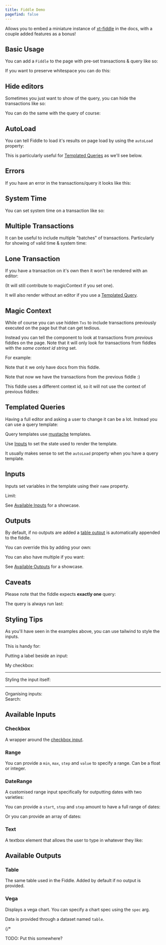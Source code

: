 ```yaml
---
title: Fiddle Demo
pagefind: false
---
```



Allows you to embed a miniature instance of [xt-fiddle](https://fiddle.xtdb.com) in the docs, with a couple added features as a bonus!

## Basic Usage

You can add a `Fiddle` to the page with pre-set transactions & query like so:

<Fiddle>
  <Txs txs="INSERT INTO docs (xt$id, foo) VALUES (1, 'one');" />
  <Query q="SELECT * FROM docs" />
</Fiddle>

If you want to preserve whitespace you can do this:

<Fiddle>
  <Txs txs="INSERT INTO docs (xt$id, foo) VALUES (1, 'one');" />
  <Query q={
`SELECT xt$id, foo
  FROM docs
-- You can also put comments :)`}
/>
</Fiddle>

## Hide editors

Sometimes you just want to show of the query, you can hide the transactions like so:

<Fiddle>
  <Txs hidden={true}
       txs="INSERT INTO docs (xt$id, foo) VALUES (1, 'one');" />
  <Query q="SELECT * FROM docs" />
</Fiddle>


You can do the same with the query of course:

<Fiddle>
  <Txs txs="INSERT INTO docs (xt$id, foo) VALUES (1, 'one');" />
  <Query hidden={true} q="SELECT * FROM docs"/>
</Fiddle>

## AutoLoad

You can tell Fiddle to load it's results on page load by using the `autoLoad` property:

<Fiddle autoLoad>
  <Txs txs="INSERT INTO docs (xt$id, foo) VALUES (1, 'one');" />
  <Query q="SELECT * FROM docs"/>
</Fiddle>

This is particularly useful for [Templated Queries](#templated-queries) as we'll see below.

## Errors

If you have an error in the transactions/query it looks like this:

<Fiddle autoLoad>
  <Txs txs="INSERT INTO docs (xt$id, foo) VALUES (1, 'one');" />
  <Query q="SELECT * FOM docs" />
</Fiddle>

## System Time

You can set system time on a transaction like so:

<Fiddle>
  <Txs systemTime="2020-01-01"
       txs="INSERT INTO docs (xt$id, name) VALUES (1, 'one');" />
  <Query q="SELECT * FROM xt.txs" />
</Fiddle>

## Multiple Transactions

It can be useful to include multiple "batches" of transactions.
Particularly for showing of valid time & system time:

<Fiddle>
  <Txs systemTime="2020-01-01"
       txs="INSERT INTO docs (xt$id, name) VALUES (1, 'one');" />
  <Txs systemTime="2020-01-02"
       txs="INSERT INTO docs (xt$id, name) VALUES (1, 'two');" />
  <Query q={
`SELECT xt$id, name, xt$system_from
  FROM docs FOR ALL VALID_TIME
  ORDER BY xt$id, xt$system_from`} />
</Fiddle>

## Lone Transaction

If you have a transaction on it's own then it won't be rendered with an editor:

<Fiddle>
  <Txs txs="INSERT INTO docs
            (xt$id, name)
            VALUES
            (1, 'one');" />
</Fiddle>

(It will still contribute to magicContext if you set one).

It will also render without an editor if you use a [Templated Query](#templated-queries).

## Magic Context

While of course you can use hidden `Txs` to include transactions previously executed on the page but that can get tedious.

Instead you can tell the component to look at transactions from *previous* fiddles on the page.
Note that it will only look for transactions from fiddles with the *same context id string* set.

For example:

<Fiddle magicContext="my-context">
  <Txs systemTime="2020-01-01"
       txs="INSERT INTO docs (xt$id, name) VALUES (1, 'one');" />
  <Query q="SELECT * FROM docs" />
</Fiddle>

Note that it we only have docs from this fiddle.

<Fiddle magicContext="my-context">
  <Txs systemTime="2020-01-02"
       txs="
    INSERT INTO docs (xt$id, name) VALUES (1, 'two');
    INSERT INTO docs (xt$id, name) VALUES (2, 'three');" />
  <Query q={
`SELECT xt$id, name, xt$system_from
  FROM docs FOR ALL VALID_TIME
  ORDER BY xt$id, xt$system_from`} />
</Fiddle>

Note that now we have the transactions from the previous fiddle :)

This fiddle uses a different context id, so it will not use the context of previous fiddles:

<Fiddle magicContext="different-context">
  <Txs systemTime="2020-01-02"
       txs="
    INSERT INTO docs (xt$id, name) VALUES (1, 'two');
    INSERT INTO docs (xt$id, name) VALUES (2, 'three');" />
  <Query q={
`SELECT xt$id, name, xt$system_from
  FROM docs FOR ALL VALID_TIME
  ORDER BY xt$id, xt$system_from`} />
</Fiddle>


## Templated Queries

Having a full editor and asking a user to change it can be a lot. Instead you can use a query template:


<Fiddle autoLoad magicContext="orders">
  <Txs txs="INSERT INTO orders
            (xt$id, name, count, xt$valid_from)
            VALUES
            (1, 'Bike',        4, DATE '2024-01-01'),
            (2, 'Ice Cream',   3, DATE '2024-01-02'),
            (3, 'Tennis Ball', 5, DATE '2024-01-03'),
            (4, 'Toy Gun',     2, DATE '2024-01-04'),
            (5, 'Blocks',      1, DATE '2024-01-05')" />
  <QueryTemplate q="SELECT *
                    FROM orders
                    LIMIT {{limit}}" />
  <Range name="limit" min={0} max={5} step={1} value={3} />
</Fiddle>

Query templates use [mustache](https://mustache.github.io/) templates.

Use [Inputs](#inputs) to set the state used to render the template.

It usually makes sense to set the `autoLoad` property when you have a query template.

## Inputs

Inputs set variables in the template using their `name` property.

<Fiddle autoLoad magicContext="orders">
  <QueryTemplate q="SELECT *
                    FROM orders
                    {{#enabled}}
                    LIMIT {{limit}}
                    {{/enabled}}" />
  <div class="flex flex-row gap-2">
    Limit:
    <Checkbox name="enabled" checked />
    <Range name="limit" min={0} max={5} step={1} value={3} />
  </div>
</Fiddle>

See [Available Inputs](#available-inputs) for a showcase.


## Outputs

By default, if no outputs are added a [table output](#table-output) is automatically appended to the fiddle.

You can override this by adding your own:

<Fiddle autoLoad magicContext="orders">
  <QueryTemplate q="SELECT *
                    FROM orders
                    WHERE count > {{count}}
                    ORDER BY xt$id" />
  <Range name="count" min={0} max={6} step={2} value={0} />
  <OutputVega spec={{
    $schema: 'https://vega.github.io/schema/vega-lite/v5.json',
    data: { name: "table" },
    mark: "bar",
    encoding: {
      x: { field: 'xt$id', type: 'ordinal' },
      y: { field: 'count', type: 'quantitative' }
    }
  }} />
</Fiddle>

You can also have multiple if you want:

<Fiddle autoLoad magicContext="orders">
  <QueryTemplate q="SELECT *
                    FROM orders
                    WHERE count > {{count}}
                    ORDER BY xt$id" />
  <Range name="count" min={0} max={6} step={2} value={0} />
  <div class="grid grid-cols-2 gap-1">
    <OutputVega spec={{
      $schema: 'https://vega.github.io/schema/vega-lite/v5.json',
      data: { name: "table" },
      mark: "bar",
      encoding: {
        x: { field: 'xt$id', type: 'ordinal' },
        y: { field: 'count', type: 'quantitative' }
      }
    }} />
    <OutputTable />
  </div>
</Fiddle>

See [Available Outputs](#available-outputs) for a showcase.

## Caveats

Please note that the fiddle expects **exactly one** query:

<Fiddle>
  <Txs txs="INSERT INTO docs (xt$id, name) VALUES (1, 'one')" />
  <Query q="SELECT * FROM docs" />
  <Txs txs="INSERT INTO docs (xt$id, name) VALUES (2, 'two')" />
  <Query q="this won't be run" />
</Fiddle>

The query is always run last:

<Fiddle>
  <Query q="SELECT * FROM docs" />
  <Txs txs="INSERT INTO docs (xt$id, name) VALUES (1, 'one')" />
</Fiddle>

## Styling Tips

As you'll have seen in the examples above, you can use tailwind to style the inputs.

This is handy for:


<Fiddle autoLoad magicContext="orders">
  <QueryTemplate q="SELECT *
                    FROM orders
                    WHERE {{#true}}true{{/true}}{{^true}}false{{/true}} {{#enableSearch}}AND name LIKE '%{{search}}%'{{/enableSearch}}
                    LIMIT {{limit}}" />

  Putting a label beside an input:
  <div class="flex flex-row gap-2 items-center">
    My checkbox:
    <Checkbox name="true" checked />
  </div>

  <hr class="border-b border-gray-300 dark:border-gray-600" />

  Styling the input itself:
  <Range class="w-full" name="limit" min="0" max="5" value="3" />

  <hr class="border-b border-gray-300 dark:border-gray-600" />
  Organising inputs:
  <div class="flex flex-row gap-2 items-center">
    Search:
    <Checkbox name="enableSearch" checked />
    <Text name="search" />
  </div>
</Fiddle>

## Available Inputs

### Checkbox

A wrapper around the [checkbox input](https://developer.mozilla.org/en-US/docs/Web/HTML/Element/input/checkbox).


<Fiddle autoLoad magicContext="orders">
  <QueryTemplate q="SELECT *
                    FROM orders
                    -- Watch as the below changes:
                    {{#useWhere}}
                    WHERE count < 3
                    {{/useWhere}}
                    ORDER BY xt$id" />
  <Checkbox name="useWhere" checked />
</Fiddle>

### Range

You can provide a `min`, `max`, `step` and `value` to specify a range.
Can be a float or integer.

<Fiddle autoLoad magicContext="orders">
  <QueryTemplate q="SELECT *
                    FROM orders
                    WHERE count > {{count}}
                    ORDER BY xt$id" />
  <Range name="count" min={0} max={6} step={2} />
</Fiddle>

### DateRange


A customised range input specifically for outputting dates with two varieties:

You can provide a `start`, `stop` and `step` amount to have a full range of dates:

<Fiddle autoLoad magicContext="orders">
  <QueryTemplate q="SELECT xt$id, count, name, xt$valid_from
                    FROM orders FOR VALID_TIME AS OF {{validTime}}
                    ORDER BY xt$id" />
  <DateRange name="validTime" start="2024-01-01" stop="2024-01-05" step="1 day" value="2024-01-04" />
</Fiddle>

Or you can provide an array of dates:

<Fiddle autoLoad magicContext="orders">
  <QueryTemplate q="SELECT xt$id, count, name, xt$valid_from
                    FROM orders FOR VALID_TIME AS OF {{validTime}}
                    ORDER BY xt$id" />
  <DateRange name="validTime" dates={["2024-01-01","2024-01-02","2024-01-05"]} value="2024-01-05" />
</Fiddle>

### Text

A textbox element that allows the user to type in whatever they like:

<Fiddle autoLoad magicContext="orders">
  <QueryTemplate q="SELECT *
                    FROM orders
                    WHERE name LIKE '%{{name}}%'
                    ORDER BY xt$id" />
  <Text name="name" value="Toy" />
</Fiddle>


## Available Outputs

### Table


The same table used in the Fiddle. Added by default if no output is provided.

<Fiddle autoLoad magicContext="orders">
  <QueryTemplate q="SELECT *
                    FROM orders
                    WHERE count > {{count}}
                    ORDER BY xt$id" />
  <Range name="count" min={0} max={6} step={2} />
  <OutputTable />
</Fiddle>

### Vega


Displays a vega chart. You can specify a chart spec using the `spec` arg.

Data is provided through a dataset named `table`.

<Fiddle autoLoad magicContext="orders">
  <QueryTemplate q="SELECT *
                    FROM orders
                    WHERE count > {{count}}
                    ORDER BY xt$id" />
  <Range name="count" min={0} max={6} step={2} value={0} />
  <OutputVega spec={{
    $schema: 'https://vega.github.io/schema/vega-lite/v5.json',
    data: { name: "table" },
    mark: "bar",
    encoding: {
      x: { field: 'xt$id', type: 'ordinal' },
      y: { field: 'count', type: 'quantitative' }
    }
  }} />
</Fiddle>

{/*

TODO: Put this somewhere?

<Fiddle autoLoad>
  <Txs hidden txs={`
INSERT INTO customer (xt$id, address, preference, xt$valid_from, xt$valid_to)
VALUES
-- Customer 1
(1, 'address 1', 'preference 1', DATE '2024-01-01', DATE '2024-01-05'),
(1, 'address 2', 'preference 1', DATE '2024-01-05', DATE '2024-03-10'),
(1, 'address 2', 'preference 2', DATE '2024-03-10', DATE '2024-06-15'),
(1, 'address 2', 'preference 3', DATE '2024-06-15', NULL),

-- Customer 2
(2, 'address 1', 'preference 1', DATE '2024-02-02', DATE '2024-05-12'),
(2, 'address 1', 'preference 2', DATE '2024-05-12', NULL),

-- Customer 3
(3, 'address 1', 'preference 1', DATE '2024-01-02', DATE '2024-04-12'),
(3, 'address 2', 'preference 1', DATE '2024-04-12', DATE '2024-08-12'),

-- Customer 4
(4, 'address 1', 'preference 1', DATE '2024-06-05', DATE '2024-08-05'),
(4, 'address 2', 'preference 2', DATE '2024-08-05', DATE '2024-10-07'),
(4, 'address 1', 'preference 2', DATE '2024-10-07', NULL)`} />
  <div class="flex flex-row gap-2 items-center">
    <div class="flex flex-row gap-2 items-center">
      from:
      <DateRange name="from" start="2024-01-01" stop="2025-01-01" step="1 month" value="2024-01-01" />
    </div>
    <div class="flex flex-row gap-2 items-center">
      to:
      <DateRange name="to" start="2024-01-01" stop="2025-01-01" step="1 month" value="2025-01-01" />
    </div>
  </div>
  <QueryTemplate q={`
SELECT CAST(customer.xt$id AS INTEGER) AS id,
   customer.address,
   customer.preference,
   customer.xt$valid_from AS valid_from,
   customer.xt$valid_to AS valid_to
FROM customer FOR VALID_TIME FROM {{from}} TO {{to}}
ORDER BY CAST (customer.xt$id AS INTEGER), customer.xt$valid_from`} />

  <OutputVega spec={{
    data: { name: "table" },
    transform: [
    ],
    vconcat: [
      {
        width: 600,
        title: "Customers transaction history",
        encoding: {
          x: {
            field: "valid_from",
            type: "temporal",
            title: "valid time",
            scale: { domain: { param: "brush" } }
          },
          y: {
            field: "id",
            type: "ordinal"
          }
        },
        layer: [
          {
            description: "tx-timeline",
            mark: {
              type: "line",
              point: false
            },
            encoding: { detail: { field: "id" } }
          },
          {
            description: "Timeline outline",
            mark: {
              type: "point",
              filled: false,
              size: 125
            }
          },
          {
            description: "Timeline points",
            mark: {
              type: "point",
              filled: true,
              opacity: 1.0,
              size: 75
            },
            encoding: {
              tooltip: [
                { field: "id" },
                { field: "address" },
                { field: "preference" }
              ]
            }
          }
        ]
      },
      {
        width: 600,
        title: "Valid time",
        mark: "tick",
        params: [
          {
            name: "brush",
            select: { type: "interval", encodings: ["x"] }
          }
        ],
        encoding: { x: { field: "valid_from", type: "temporal" } }
      }
    ]
  }} />
</Fiddle>

*/}
